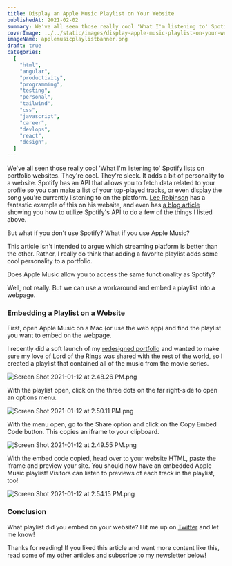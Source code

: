 ```yaml
---
title: Display an Apple Music Playlist on Your Website
publishedAt: 2021-02-02
summary: We've all seen those really cool 'What I'm listening to' Spotify lists on portfolio websites. They're cool. But what if you don't use Spotify? What if you use Apple Music? No problem. I'll show you how to embed a playlist on your website!
coverImage: ../../static/images/display-apple-music-playlist-on-your-website/applemusicplaylistbanner.png
imageName: applemusicplaylistbanner.png
draft: true
categories:
  [
    "html",
    "angular",
    "productivity",
    "programming",
    "testing",
    "personal",
    "tailwind",
    "css",
    "javascript",
    "career",
    "devlops",
    "react",
    "design",
  ]
---
```


We've all seen those really cool 'What I'm listening to' Spotify lists on portfolio websites. They're cool. They're sleek. It adds a bit of personality to a website. Spotify has an API that allows you to fetch data related to your profile so you can make a list of your top-played tracks, or even display the song you're currently listening to on the platform. [Lee Robinson](https://leerob.io/dashboard) has a fantastic example of this on his website, and even has [a blog article](https://leerob.io/blog/spotify-api-nextjs) showing you how to utilize Spotify's API to do a few of the things I listed above.

But what if you don't use Spotify? What if you use Apple Music?

This article isn't intended to argue which streaming platform is better than the other. Rather, I really do think that adding a favorite playlist adds some cool personality to a portfolio.

Does Apple Music allow you to access the same functionality as Spotify?

Well, not really. But we can use a workaround and embed a playlist into a webpage.

### Embedding a Playlist on a Website

First, open Apple Music on a Mac (or use the web app) and find the playlist you want to embed on the webpage.

I recently did a soft launch of my [redesigned portfolio](http://braydoncoyer.dev/) and wanted to make sure my love of Lord of the Rings was shared with the rest of the world, so I created a playlist that contained all of the music from the movie series.

![Screen Shot 2021-01-12 at 2.48.26 PM.png](https://cdn.hashnode.com/res/hashnode/image/upload/v1610485073876/hbb1R9Ien.png)

With the playlist open, click on the three dots on the far right-side to open an options menu.

![Screen Shot 2021-01-12 at 2.50.11 PM.png](https://cdn.hashnode.com/res/hashnode/image/upload/v1610485088749/vLN_RGdKX.png)

With the menu open, go to the Share option and click on the Copy Embed Code button. This copies an iframe to your clipboard.

![Screen Shot 2021-01-12 at 2.49.55 PM.png](https://cdn.hashnode.com/res/hashnode/image/upload/v1610485099258/848UK-jvw.png)

With the embed code copied, head over to your website HTML, paste the iframe and preview your site. You should now have an embedded Apple Music playlist! Visitors can listen to previews of each track in the playlist, too!

![Screen Shot 2021-01-12 at 2.54.15 PM.png](https://cdn.hashnode.com/res/hashnode/image/upload/v1610485114056/bGbADJ_Ie.png)

### Conclusion

What playlist did you embed on your website? Hit me up on [Twitter](https://twitter.com/BraydonCoyer) and let me know!

Thanks for reading! If you liked this article and want more content like this, read some of my other articles and subscribe to my newsletter below!
